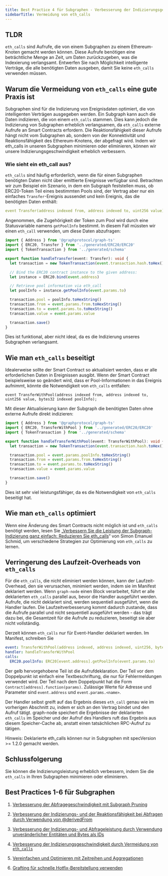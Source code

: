 ```yaml
---
title: Best Practice 4 für Subgraphen - Verbesserung der Indizierungsgeschwindigkeit durch Vermeidung von eth_calls
sidebarTitle: Vermeidung von eth_calls
---
```


## TLDR

`eth_calls` sind Aufrufe, die von einem Subgraphen zu einem Ethereum-Knoten gemacht werden können. Diese Aufrufe benötigen eine beträchtliche Menge an Zeit, um Daten zurückzugeben, was die Indexierung verlangsamt. Entwerfen Sie nach Möglichkeit intelligente Verträge, die alle benötigten Daten ausgeben, damit Sie keine `eth_calls` verwenden müssen.

## Warum die Vermeidung von `eth_calls` eine gute Praxis ist

Subgraphen sind für die Indizierung von Ereignisdaten optimiert, die von intelligenten Verträgen ausgegeben werden. Ein Subgraph kann auch die Daten indizieren, die von einem `eth_calls` stammen. Dies kann jedoch die Indizierung von Subgraphen erheblich verlangsamen, da `eth_calls` externe Aufrufe an Smart Contracts erfordern. Die Reaktionsfähigkeit dieser Aufrufe hängt nicht vom Subgraphen ab, sondern von der Konnektivität und Reaktionsfähigkeit des Ethereum-Knotens, der abgefragt wird. Indem wir eth_calls in unseren Subgraphen minimieren oder eliminieren, können wir unsere Indizierungsgeschwindigkeit erheblich verbessern.

### Wie sieht ein eth_call aus?

`eth_calls` sind häufig erforderlich, wenn die für einen Subgraphen benötigten Daten nicht über emittierte Ereignisse verfügbar sind. Betrachten wir zum Beispiel ein Szenario, in dem ein Subgraph feststellen muss, ob ERC20-Token Teil eines bestimmten Pools sind, der Vertrag aber nur ein einfaches `Transfer`-Ereignis aussendet und kein Ereignis, das die benötigten Daten enthält:

```yaml
event Transfer(address indexed from, address indexed to, uint256 value);
```

Angenommen, die Zugehörigkeit der Token zum Pool wird durch eine Statusvariable namens `getPoolInfo` bestimmt. In diesem Fall müssten wir einen `eth_call` verwenden, um diese Daten abzufragen:

```typescript
import { Address } from '@graphprotocol/graph-ts'
import { ERC20, Transfer } from '../generated/ERC20/ERC20'
import { TokenTransaction } from '../generated/schema'

export function handleTransfer(event: Transfer): void {
  let transaction = new TokenTransaction(event.transaction.hash.toHex())

  // Bind the ERC20 contract instance to the given address:
  let instance = ERC20.bind(event.address)

  // Retrieve pool information via eth_call
  let poolInfo = instance.getPoolInfo(event.params.to)

  transaction.pool = poolInfo.toHexString()
  transaction.from = event.params.from.toHexString()
  transaction.to = event.params.to.toHexString()
  transaction.value = event.params.value

  transaction.save()
}
```

Dies ist funktional, aber nicht ideal, da es die Indizierung unseres Subgraphen verlangsamt.

## Wie man `eth_calls` beseitigt

Idealerweise sollte der Smart Contract so aktualisiert werden, dass er alle erforderlichen Daten in Ereignissen ausgibt. Wenn der Smart Contract beispielsweise so geändert wird, dass er Pool-Informationen in das Ereignis aufnimmt, könnte die Notwendigkeit von `eth_calls` entfallen:

```
event TransferWithPool(address indexed from, address indexed to, uint256 value, bytes32 indexed poolInfo);
```

Mit dieser Aktualisierung kann der Subgraph die benötigten Daten ohne externe Aufrufe direkt indizieren:

```typescript
import { Address } from '@graphprotocol/graph-ts'
import { ERC20, TransferWithPool } from '../generated/ERC20/ERC20'
import { TokenTransaction } from '../generated/schema'

export function handleTransferWithPool(event: TransferWithPool): void {
  let transaction = new TokenTransaction(event.transaction.hash.toHex())

  transaction.pool = event.params.poolInfo.toHexString()
  transaction.from = event.params.from.toHexString()
  transaction.to = event.params.to.toHexString()
  transaction.value = event.params.value

  transaction.save()
}
```

Dies ist sehr viel leistungsfähiger, da es die Notwendigkeit von `eth_calls` beseitigt hat.

## Wie man `eth_calls` optimiert

Wenn eine Änderung des Smart Contracts nicht möglich ist und `eth_calls` benötigt werden, lesen Sie „[Verbessern Sie die Leistung der Subgraph-Indizierung ganz einfach: Reduzieren Sie eth_calls](https://thegraph.com/blog/improve-subgraph-performance-reduce-eth-calls/)“ von Simon Emanuel Schmid, um verschiedene Strategien zur Optimierung von `eth_calls` zu lernen.

## Verringerung des Laufzeit-Overheads von `eth_calls`

Für die `eth_calls`, die nicht eliminiert werden können, kann der Laufzeit-Overhead, den sie verursachen, minimiert werden, indem sie im Manifest deklariert werden. Wenn `graph-node` einen Block verarbeitet, führt er alle deklarierten `eth_calls` parallel aus, bevor die Handler ausgeführt werden. Aufrufe, die nicht deklariert sind, werden sequentiell ausgeführt, wenn die Handler laufen. Die Laufzeitverbesserung kommt dadurch zustande, dass die Aufrufe parallel und nicht sequentiell ausgeführt werden - das trägt dazu bei, die Gesamtzeit für die Aufrufe zu reduzieren, beseitigt sie aber nicht vollständig.

Derzeit können `eth_calls` nur für Event-Handler deklariert werden. Im Manifest, schreiben Sie

```yaml
event: TransferWithPool(address indexed, address indexed, uint256, bytes32 indexed)
handler: handleTransferWithPool
calls:
  ERC20.poolInfo: ERC20[event.address].getPoolInfo(event.params.to)
```

Der gelb hervorgehobene Teil ist die Aufrufdeklaration. Der Teil vor dem Doppelpunkt ist einfach eine Textbeschriftung, die nur für Fehlermeldungen verwendet wird. Der Teil nach dem Doppelpunkt hat die Form `Contract[address].function(params)`. Zulässige Werte für Adresse und Parameter sind `event.address` und `event.params.<name>`.

Der Handler selbst greift auf das Ergebnis dieses `eth_call` genau wie im vorherigen Abschnitt zu, indem er sich an den Vertrag bindet und den Aufruf tätigt. graph-node speichert die Ergebnisse der deklarierten `eth_calls` im Speicher und der Aufruf des Handlers ruft das Ergebnis aus diesem Speicher-Cache ab, anstatt einen tatsächlichen RPC-Aufruf zu tätigen.

Hinweis: Deklarierte eth_calls können nur in Subgraphen mit specVersion >= 1.2.0 gemacht werden.

## Schlussfolgerung

Sie können die Indizierungsleistung erheblich verbessern, indem Sie die `eth_calls` in Ihren Subgraphen minimieren oder eliminieren.

## Best Practices 1-6 für Subgraphen

1. [Verbesserung der Abfragegeschwindigkeit mit Subgraph Pruning](/subgraphs/best-practices/pruning/)

2. [Verbesserung der Indizierungs- und der Reaktionsfähigkeit bei Abfragen durch Verwendung von @derivedFrom](/subgraphs/best-practices/derivedfrom/)

3. [Verbesserung der Indizierungs- und Abfrageleistung durch Verwendung unveränderlicher Entitäten und Bytes als IDs](/subgraphs/best-practices/immutable-entities-bytes-as-ids/)

4. [Verbesserung der Indizierungsgeschwindigkeit durch Vermeidung von `eth_calls`](/subgraphs/best-practices/avoid-eth-calls/)

5. [Vereinfachen und Optimieren mit Zeitreihen und Aggregationen](/subgraphs/best-practices/timeseries/)

6. [Grafting für schnelle Hotfix-Bereitstellung verwenden](/subgraphs/best-practices/grafting-hotfix/)
